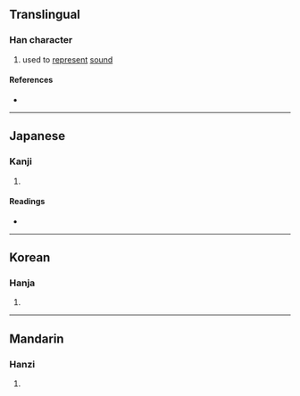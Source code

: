 {{character info/new}}
==Translingual==

===Han character===
{{Han char|rn=30|rad=口|as=04|sn=7|four=|canj=RSK,XRSK|ids=⿰口尹}}

# used to [[represent]] [[sound]]

====References====
* {{Han ref|kx=0177.060|dkj=03322|dj=0394.140|hdz=10595.050|uh=541A|ud=21530}}

----

==Japanese==

===Kanji===
{{ja-kanji|grade=|rs=口04}}

# {{defn|lang=ja|sort=口04}}

====Readings====
* {{ja-readings|on=[[い]] (i), [[き]] (ki)|kun=[[うめく]] (umeku)}}

----

==Korean==

===Hanja===
{{ko-hanja|hangeul=의|rv=ui|mr=ŭi}}

# {{defn|lang=ko|sort=口04}}

----

==Mandarin==

===Hanzi===
{{cmn-hanzi|pin=[[yī]] ([[yi1]])|wg=i<sup>1</sup>}}

# {{defn|lang=cmn|sort=口04}}